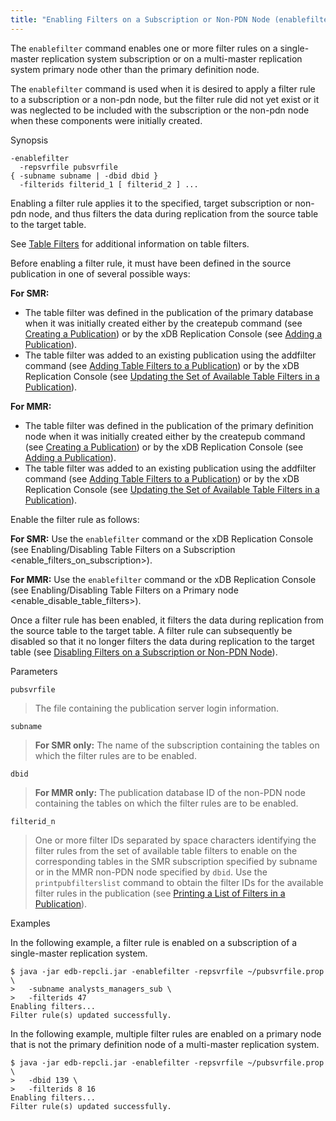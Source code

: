 ```yaml
---
title: "Enabling Filters on a Subscription or Non-PDN Node (enablefilter)"
---
```


<div id="enable_filters_on_subscription_or_non_pdn_node" class="registered_link"></div>


The `enablefilter` command enables one or more filter rules on a single-master replication system subscription or on a multi-master replication system primary node other than the primary definition node.

The `enablefilter` command is used when it is desired to apply a filter rule to a subscription or a non-pdn node, but the filter rule did not yet exist or it was neglected to be included with the subscription or the non-pdn node when these components were initially created.

Synopsis

``` text
-enablefilter
  -repsvrfile pubsvrfile
{ -subname subname | -dbid dbid }
  -filterids filterid_1 [ filterid_2 ] ...
```

Enabling a filter rule applies it to the specified, target subscription or non-pdn node, and thus filters the data during replication from the source table to the target table.

See [Table Filters](../../02_overview/02_replication_concepts_and_definitions/#table_filters) for additional information on table filters.

Before enabling a filter rule, it must have been defined in the source publication in one of several possible ways:

**For SMR:**

-   The table filter was defined in the publication of the primary database when it was initially created either by the createpub command (see [Creating a Publication](../../08_xdb_cli/03_xdb_cli_commands/#creating_publication_cli)) or by the xDB Replication Console (see [Adding a Publication](../../05_smr_operation/02_creating_publication/#adding_publication)).
-   The table filter was added to an existing publication using the addfilter command (see [Adding Table Filters to a Publication](../../08_xdb_cli/03_xdb_cli_commands/#adding_tablefilters_to_publication)) or by the xDB Replication Console (see [Updating the Set of Available Table Filters in a Publication](../../07_common_operations/06_managing_publication/#updating_table_filters_in_pub)).

**For MMR:**

-   The table filter was defined in the publication of the primary definition node when it was initially created either by the createpub command (see [Creating a Publication](../../08_xdb_cli/03_xdb_cli_commands/#creating_publication_cli)) or by the xDB Replication Console (see [Adding a Publication](../../06_mmr_operation/#add_pub_mmr)).
-   The table filter was added to an existing publication using the addfilter command (see [Adding Table Filters to a Publication](../../08_xdb_cli/03_xdb_cli_commands/#adding_tablefilters_to_publication)) or by the xDB Replication Console (see [Updating the Set of Available Table Filters in a Publication](../../07_common_operations/06_managing_publication/#updating_table_filters_in_pub)).

Enable the filter rule as follows:

**For SMR:** Use the `enablefilter` command or the xDB Replication Console (see <span class="title-ref">Enabling/Disabling Table Filters on a Subscription &lt;enable\_filters\_on\_subscription&gt;</span>).

**For MMR:** Use the `enablefilter` command or the xDB Replication Console (see <span class="title-ref">Enabling/Disabling Table Filters on a Primary node &lt;enable\_disable\_table\_filters&gt;</span>).

Once a filter rule has been enabled, it filters the data during replication from the source table to the target table. A filter rule can subsequently be disabled so that it no longer filters the data during replication to the target table (see [Disabling Filters on a Subscription or Non-PDN Node](../../08_xdb_cli/03_xdb_cli_commands/#disable_filters_on_subscription_or_non_pdn_node)).

Parameters

`pubsvrfile`

> The file containing the publication server login information.

`subname`

> **For SMR only:** The name of the subscription containing the tables on which the filter rules are to be enabled.

`dbid`

> **For MMR only:** The publication database ID of the non-PDN node containing the tables on which the filter rules are to be enabled.

`filterid_n`

> One or more filter IDs separated by space characters identifying the filter rules from the set of available table filters to enable on the corresponding tables in the SMR subscription specified by subname or in the MMR non-PDN node specified by `dbid`. Use the `printpubfilterslist` command to obtain the filter IDs for the available filter rules in the publication (see [Printing a List of Filters in a Publication](../../08_xdb_cli/03_xdb_cli_commands/#print_publications_filters_list)).

Examples

In the following example, a filter rule is enabled on a subscription of a single-master replication system.

``` text
$ java -jar edb-repcli.jar -enablefilter -repsvrfile ~/pubsvrfile.prop \
>   -subname analysts_managers_sub \
>   -filterids 47
Enabling filters...
Filter rule(s) updated successfully.
```

In the following example, multiple filter rules are enabled on a primary node that is not the primary definition node of a multi-master replication system.

``` text
$ java -jar edb-repcli.jar -enablefilter -repsvrfile ~/pubsvrfile.prop \
>   -dbid 139 \
>   -filterids 8 16
Enabling filters...
Filter rule(s) updated successfully.
```
